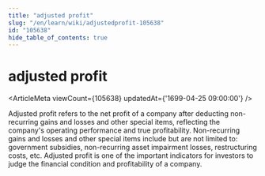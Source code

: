 ```yaml
---
title: "adjusted profit"
slug: "/en/learn/wiki/adjustedprofit-105638"
id: "105638"
hide_table_of_contents: true
---
```



# adjusted profit

<ArticleMeta viewCount={105638} updatedAt={'1699-04-25 09:00:00'} />

Adjusted profit refers to the net profit of a company after deducting non-recurring gains and losses and other special items, reflecting the company's operating performance and true profitability. Non-recurring gains and losses and other special items include but are not limited to: government subsidies, non-recurring asset impairment losses, restructuring costs, etc. Adjusted profit is one of the important indicators for investors to judge the financial condition and profitability of a company.
